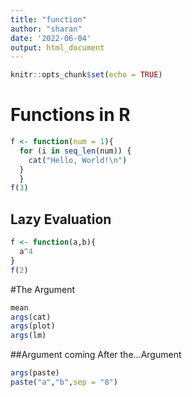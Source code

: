 ```yaml
---
title: "function"
author: "sharan"
date: '2022-06-04'
output: html_document
---
```


```r
knitr::opts_chunk$set(echo = TRUE)
```

# Functions in R

```r
f <- function(num = 1){
  for (i in seq_len(num)) {
    cat("Hello, World!\n")
  }
  }
f(3)
```

## Lazy Evaluation

```r
f <- function(a,b){
  a^4
}
f(2)
```

#The Argument

```r
mean
args(cat)
args(plot)
args(lm)
```

##Argument coming After the...Argument
```r
args(paste)
paste("a","b",sep = "8")
```